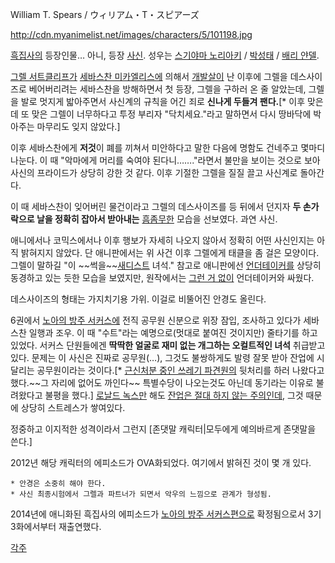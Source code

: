 William T. Spears / ウィリアム・T・スピアーズ

http://cdn.myanimelist.net/images/characters/5/101198.jpg

[[흑집사]]의 등장인물… 아니, 등장 [[사신]]. 성우는 [[스기야마 노리아키]] / [[박성태]] / [[배리 얀델]].

[[그렐 서트클리프]]가 [[세바스찬 미카엘리스]]에 의해서 [[개발살]]이 난 이후에 그렐을 데스사이즈로 베어버리려는 세바스찬을 방해하면서 첫 등장, 그렐을 구하러 온 줄 알았는데, 그렐을 발로 멋지게 밟아주면서 사신계의 규칙을 어긴 죄로 '''신나게 두들겨 팬다.'''[* 이후 맞은데 또 맞은 그렐이 너무하다고 투정 부리자 "닥치세요."라고 말하면서 다시 땅바닥에 박아주는 마무리도 잊지 않았다.]

이후 세바스찬에게 '''저것'''이 폐를 끼쳐서 미안하다고 말한 다음에 명함도 건네주고 몇마디 나눈다. 이 때 "악마에게 머리를 숙여야 된다니……."라면서 불만을 보이는 것으로 보아 사신의 프라이드가 상당히 강한 것 같다. 이후 기절한 그렐을 질질 끌고 사신계로 돌아간다.

이 때 세바스찬이 잊어버린 물건이라고 그렐의 데스사이즈를 등 뒤에서 던지자 '''두 손가락으로 날을 정확히 잡아서 받아내는''' [[흠좀무]]한 모습을 선보였다. 과연 사신.

애니에서나 코믹스에서나 이후 행보가 자세히 나오지 않아서 정확히 어떤 사신인지는 아직 밝혀지지 않았다. 단 애니판에서는 위 사건 이후 그렐에게 태클을 좀 걸은 모양이다. 그렐이 말하길 "이 ~~썩을~~[[사디즘|새디스트]] 녀석." 참고로 애니판에선 [[언더테이커(흑집사)|언더테이커]]를 상당히 동경하고 있는 듯한 모습을 보였지만, 원작에서는 [[그런 거 없다|그런 거 없이]] 언더테이커와 싸웠다.

데스사이즈의 형태는 가지치기용 가위. 이걸로 비뚤어진 안경도 올린다.

6권에서 [[노아의 방주 서커스]]에 전직 공무원 신분으로 위장 잠입, 조사하고 있다가 세바스찬 일행과 조우. 이 때 "수트"라는 예명으로(멋대로 붙여진 것이지만) 줄타기를 하고 있었다. 서커스 단원들에겐 '''딱딱한 얼굴로 재미 없는 개그하는 오컬트적인 녀석''' 취급받고 있다. 문제는 이 사신은 진짜로 공무원(…), 그것도 불쌍하게도 발령 잘못 받아 잔업에 시달리는 공무원이라는 것이다.[* [[그렐 서트클리프|근신처분 중인 쓰레기 파견원]]의 뒷처리를 하러 나왔다고 했다.~~그 자리에 없어도 까인다~~ 특별수당이 나오는것도 아닌데 동기라는 이유로 불려왔다고 불평을 했다.] [[로날드 녹스]]만 해도 [[관찰자 알갈론|잔업은 절대 하지 않는 주의]]인데, 그것 때문에 상당히 스트레스가 쌓여있다.

정중하고 이지적한 성격이라서 그런지 [존댓말 캐릭터|모두에게 예의바르게 존댓말을 쓴다.] 

2012년 해당 캐릭터의 에피소드가 OVA화되었다. 여기에서 밝혀진 것이 몇 개 있다.

 * 안경은 소중히 해야 한다.
 * 사신 최종시험에서 그렐과 파트너가 되면서 악우의 느낌으로 관계가 형성됨.

2014년에 애니화된 흑집사의 에피소드가 [[노아의 방주 서커스]]편으로 확정됨으로서 3기 3화에서부터 재출연했다.

[[각주]]
